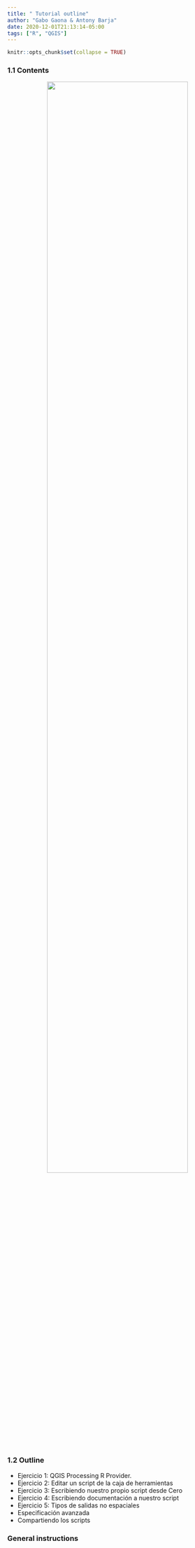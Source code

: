 ```yaml
---
title: " Tutorial outline"
author: "Gabo Gaona & Antony Barja"
date: 2020-12-01T21:13:14-05:00
tags: ["R", "QGIS"]
---
```


```r
knitr::opts_chunk$set(collapse = TRUE)
```

### 1.1 Contents

<center><img src="https://user-images.githubusercontent.com/23284899/152171996-54afdafa-4456-4d63-9c92-dca515b100a8.png" width="80%"></center>

### 1.2 Outline

- Ejercicio 1: QGIS Processing R Provider.
- Ejercicio 2: Editar un script de la caja de herramientas
- Ejercicio 3: Escribiendo nuestro propio script desde Cero
- Ejercicio 4: Escribiendo documentación a nuestro script
- Ejercicio 5: Tipos de salidas no espaciales
- Especificación avanzada
- Compartiendo los scripts

### General instructions





